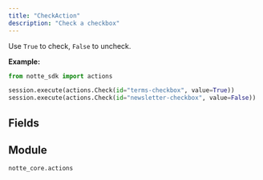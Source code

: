 ```yaml
---
title: "CheckAction"
description: "Check a checkbox"
---
```


Use `True` to check, `False` to uncheck.

**Example:**
```python
from notte_sdk import actions

session.execute(actions.Check(id="terms-checkbox", value=True))
session.execute(actions.Check(id="newsletter-checkbox", value=False))
```

## Fields

<ParamField path="type" type="Literal['check']" default="check">
</ParamField>

<ParamField path="category" type="str" default="Interaction Actions">
</ParamField>

<ParamField path="description" type="str" default="Check a checkbox. Use `True` to check, `False` to uncheck">
</ParamField>

<ParamField path="id" type="str" default="">
</ParamField>

<ParamField path="selector" type="UnionType[str, NodeSelectors, None]">
</ParamField>

<ParamField path="press_enter" type="UnionType[bool, None]">
</ParamField>

<ParamField path="text_label" type="UnionType[str, None]">
</ParamField>

<ParamField path="param" type="UnionType[ActionParameter, None]" default="name=&#x27;value&#x27; type=&#x27;bool&#x27; default=None values=[]">
</ParamField>

<ParamField path="value" type="bool" required>
</ParamField>


## Module

`notte_core.actions`

